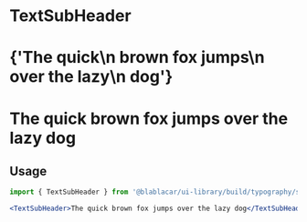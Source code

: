 

<Meta title="Design Tokens|Typography/" />

# **TextSubHeader**

<Preview>
  <Story name="TextSubHeader">
    <React.Fragment>
      <h1>
        <TextSubHeader isInverted={false}>
          {'The quick\n brown fox jumps\n over the lazy\n dog'}
        </TextSubHeader>
      </h1>
      <h1 style={{ backgroundColor: color.blue }}>
        <TextSubHeader isInverted>The quick brown fox jumps over the lazy dog</TextSubHeader>
      </h1>
    </React.Fragment>
  </Story>
</Preview>

## Usage

```jsx
import { TextSubHeader } from '@blablacar/ui-library/build/typography/subHeader'

<TextSubHeader>The quick brown fox jumps over the lazy dog</TextSubHeader>
```

<Props of={TextSubHeader} />
